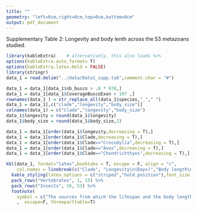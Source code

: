 ```yaml
---
title: ""
geometry: "left=0cm,right=0cm,top=0cm,bottom=0cm"
output: pdf_document
---
```


Supplementary Table 2: Longevity and body lenth across the 53 metazoans studied.

```r
library(kableExtra)    # alternatively, this also loads %>%
options(kableExtra.auto_format= T)
options(kableExtra.latex.Hold = FALSE)
library(stringr)
data_1 = read.delim("../data/Data1_supp.tab",comment.char = "#")

data_1 = data_1[data_1$nb_busco > .8 * 978,]
data_1 = data_1[data_1$CoverageBuscoExon > 197 ,]
rownames(data_1 ) = str_replace_all(data_1$species,"_"," ")
data_1 = data_1[,c("clade","longevity","body_size")]
colnames(data_1) = c("Clade","longevity","body_size")
data_1$longevity = round(data_1$longevity)
data_1$body_size = round(data_1$body_size,2)

data_1 = data_1[order(data_1$longevity,decreasing = T),]
data_1 = data_1[order(data_1$Clade,decreasing = T),]
data_1 = data_1[order(data_1$Clade=="Crocodylia",decreasing = T),]
data_1 = data_1[order(data_1$Clade=="Aves",decreasing = T),]
data_1 = data_1[order(data_1$Clade=="Chondrichthyes",decreasing = T),]

kbl(data_1, format="latex",booktabs = T, escape = F, align = "c",
    col.names = linebreak(c("Clade", "Longevity\n(Days)","Body length\n(cm)" ), align = "c")) %>%
  kable_styling(latex_options = c("striped","hold_position"),font_size = 9,position = "center")%>%
  pack_rows("Vertebrates", 1, 15) %>%
  pack_rows("Insects", 16, 53) %>%
  footnote(
    symbol = c("The sources from which the lifespan and the body length information was taken are listed in data/Data9 supp.pdf in the GitHub repository (see Data and code availability).")
    ,  escape=F, threeparttable=T)

```
